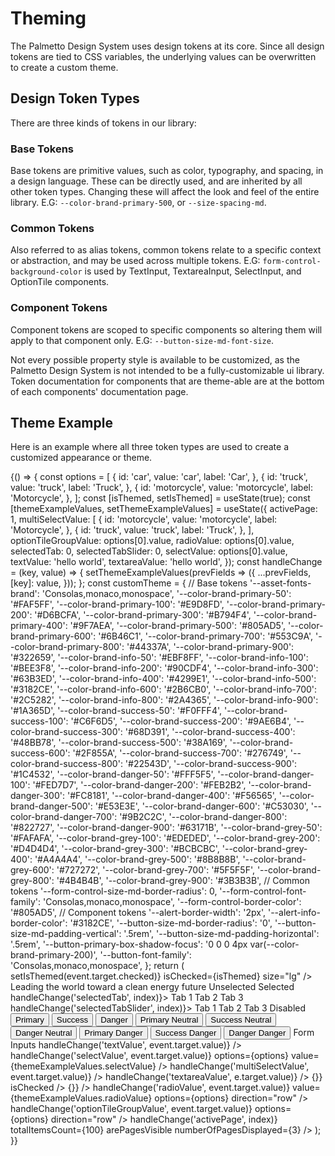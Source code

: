 

<Meta title="Theming/Overview" />

# Theming

The Palmetto Design System uses design tokens at its core. Since all design tokens are tied to CSS variables, the underlying values can be overwritten to create a custom theme.

## Design Token Types

There are three kinds of tokens in our library:

### Base Tokens

Base tokens are primitive values, such as color, typography, and spacing, in a design language. These can be directly used, and are inherited by all other token types. Changing these will affect the look and feel of the entire library. E.G: `--color-brand-primary-500`, or `--size-spacing-md`.

### Common Tokens

Also referred to as alias tokens, common tokens relate to a specific context or abstraction, and may be used across multiple tokens. E.G: `form-control-background-color` is used by TextInput, TextareaInput, SelectInput, and OptionTile components.

### Component Tokens

Component tokens are scoped to specific components so altering them will apply to that component only. E.G: `--button-size-md-font-size`.

Not every possible property style is available to be customized, as the Palmetto Design System is not intended to be a fully-customizable ui library. Token documentation for components that are theme-able are at the bottom of each components' documentation page.

## Theme Example

Here is an example where all three token types are used to create a customized appearance or theme.

<Canvas>
  <Story name="Theme Example">
    {() => {
      const options = [
        {
          id: 'car',
          value: 'car',
          label: 'Car',
        },
        {
          id: 'truck',
          value: 'truck',
          label: 'Truck',
        },
        {
          id: 'motorcycle',
          value: 'motorcycle',
          label: 'Motorcycle',
        },
      ];
      const [isThemed, setIsThemed] = useState(true);
      const [themeExampleValues, setThemeExampleValues] = useState({
        activePage: 1,
        multiSelectValue: [
          {
            id: 'motorcycle',
            value: 'motorcycle',
            label: 'Motorcycle',
          },
          {
            id: 'truck',
            value: 'truck',
            label: 'Truck',
          },
        ],
        optionTileGroupValue: options[0].value,
        radioValue: options[0].value,
        selectedTab: 0,
        selectedTabSlider: 0,
        selectValue: options[0].value,
        textValue: 'hello world',
        textareaValue: 'hello world',
      });
      const handleChange = (key, value) => {
        setThemeExampleValues(prevFields => ({
          ...prevFields,
          [key]: value,
        }));
      };
      const customTheme = {
        // Base tokens
        '--asset-fonts-brand': 'Consolas,monaco,monospace',
        '--color-brand-primary-50': '#FAF5FF',
        '--color-brand-primary-100': '#E9D8FD',
        '--color-brand-primary-200': '#D6BCFA',
        '--color-brand-primary-300': '#B794F4',
        '--color-brand-primary-400': '#9F7AEA',
        '--color-brand-primary-500': '#805AD5',
        '--color-brand-primary-600': '#6B46C1',
        '--color-brand-primary-700': '#553C9A',
        '--color-brand-primary-800': '#44337A',
        '--color-brand-primary-900': '#322659',
        '--color-brand-info-50': '#EBF8FF',
        '--color-brand-info-100': '#BEE3F8',
        '--color-brand-info-200': '#90CDF4',
        '--color-brand-info-300': '#63B3ED',
        '--color-brand-info-400': '#4299E1',
        '--color-brand-info-500': '#3182CE',
        '--color-brand-info-600': '#2B6CB0',
        '--color-brand-info-700': '#2C5282',
        '--color-brand-info-800': '#2A4365',
        '--color-brand-info-900': '#1A365D',
        '--color-brand-success-50': '#F0FFF4',
        '--color-brand-success-100': '#C6F6D5',
        '--color-brand-success-200': '#9AE6B4',
        '--color-brand-success-300': '#68D391',
        '--color-brand-success-400': '#48BB78',
        '--color-brand-success-500': '#38A169',
        '--color-brand-success-600': '#2F855A',
        '--color-brand-success-700': '#276749',
        '--color-brand-success-800': '#22543D',
        '--color-brand-success-900': '#1C4532',
        '--color-brand-danger-50': '#FFF5F5',
        '--color-brand-danger-100': '#FED7D7',
        '--color-brand-danger-200': '#FEB2B2',
        '--color-brand-danger-300': '#FC8181',
        '--color-brand-danger-400': '#F56565',
        '--color-brand-danger-500': '#E53E3E',
        '--color-brand-danger-600': '#C53030',
        '--color-brand-danger-700': '#9B2C2C',
        '--color-brand-danger-800': '#822727',
        '--color-brand-danger-900': '#63171B',
        '--color-brand-grey-50': '#FAFAFA',
        '--color-brand-grey-100': '#EDEDED',
        '--color-brand-grey-200': '#D4D4D4',
        '--color-brand-grey-300': '#BCBCBC',
        '--color-brand-grey-400': '#A4A4A4',
        '--color-brand-grey-500': '#8B8B8B',
        '--color-brand-grey-600': '#727272',
        '--color-brand-grey-700': '#5F5F5F',
        '--color-brand-grey-800': '#4B4B4B',
        '--color-brand-grey-900': '#3B3B3B',
        // Common tokens
        '--form-control-size-md-border-radius': 0,
        '--form-control-font-family': 'Consolas,monaco,monospace',
        '--form-control-border-color': '#805AD5',
        // Component tokens
        '--alert-border-width': '2px',
        '--alert-info-border-color': '#3182CE',
        '--button-size-md-border-radius': '0',
        '--button-size-md-padding-vertical': '.5rem',
        '--button-size-md-padding-horizontal': '.5rem',
        '--button-primary-box-shadow-focus': '0 0 0 4px var(--color-brand-primary-200)',
        '--button-font-family': 'Consolas,monaco,monospace',
      };
      return (
        <Box
          childGap="lg"
          background="white"
          borderWidth="xs"
          borderColor="grey-100"
          padding="3xl"
          display="block"
          style={isThemed ? customTheme : null}
        >
          <Toggle id="themeToggle" label="Apply Theme" onChange={event => setIsThemed(event.target.checked)} isChecked={isThemed} size="lg" />
          <Box childGap="sm">
            <Heading as="h2" size="xl">
              Leading the world toward a clean energy future
            </Heading>
          </Box>
          <Box direction="row" childGap="sm">
            <Badge variant="primary" message="primary" />
            <Badge variant="secondary" message="secondary" />
            <Badge variant="tertiary" message="tertiary" />
            <Badge variant="info" message="info" />
            <Badge variant="success" message="success" />
            <Badge variant="warning" message="warning" />
            <Badge variant="danger" message="danger" />
            <Badge variant="default" message="default" />
          </Box>
          <Box direction="row" childGap="sm">
            <CategoryFilter>Unselected</CategoryFilter>
            <CategoryFilter isSelected>Selected</CategoryFilter>
          </Box>
          <Alert hasIcon variant="info" title="Info Alert" message="This is an info alert" />
          <Tabs value={themeExampleValues.selectedTab} onChange={(event, index) => handleChange('selectedTab', index)}>
            <Tabs.Item>Tab 1</Tabs.Item>
            <Tabs.Item>Tab 2</Tabs.Item>
            <Tabs.Item>Tab 3</Tabs.Item>
          </Tabs>
          <TabsSlider value={themeExampleValues.selectedTabSlider} onChange={(event, index) => handleChange('selectedTabSlider', index)}>
            <TabsSlider.Item>Tab 1</TabsSlider.Item>
            <TabsSlider.Item>Tab 2</TabsSlider.Item>
            <TabsSlider.Item>Tab 3</TabsSlider.Item>
            <TabsSlider.Item isDisabled>Disabled</TabsSlider.Item>
          </TabsSlider>
          <Box alignItems="center" childGap="sm" direction="row">
            <Button variant="primary">Primary</Button>
            <Button variant="secondary">Success</Button>
            <Button variant="tertiary">Danger</Button>
            <Button variant="primary-neutral">Primary Neutral</Button>
            <Button variant="secondary-neutral">Success Neutral</Button>
            <Button variant="tertiary-neutral">Danger Neutral</Button>
            <Button variant="primary-danger">Primary Danger</Button>
            <Button variant="secondary-danger">Success Danger</Button>
            <Button variant="tertiary-danger">Danger Danger</Button>
          </Box>
          <Box background="grey-50" padding="lg" childGap="lg">
            <Heading size="lg" as="h4">
              Form Inputs
            </Heading>
            <TextInput
              id="demo"
              helpText="This is a themed text input"
              label="Text Input"
              value={themeExampleValues.textValue}
              onChange={event => handleChange('textValue', event.target.value)}
            />
            <SelectInputNative
              id="default Select"
              label="Select Input"
              onChange={event => handleChange('selectValue', event.target.value)}
              options={options}
              value={themeExampleValues.selectValue}
            />
            <SelectInput
              id="multiSelect"
              name="multiSelect"
              label="Multi-Select Input"
              isMulti
              value={themeExampleValues.multiSelectValue}
              menuPortalTarget={document.body}
              options={options}
              onChange={event => handleChange('multiSelectValue', event.target.value)}
            />
            <TextareaInput
              label="Textarea Input"
              name="textareaInput"
              id="textareaInput"
              value={themeExampleValues.textareaValue}
              onChange={e => handleChange('textareaValue', e.target.value)}
            />
            <Box direction="row" childGap="md">
              <CheckboxInput id="checkedCheckbox" label="Checked Checkbox" onChange={() => {}} isChecked />
              <CheckboxInput id="uncheckedCheckbox" label="Unchecked Checkbox" onChange={() => {}} />
            </Box>
            <RadioGroup
              title="Radio Group"
              name="radioGroup"
              onChange={event => handleChange('radioValue', event.target.value)}
              value={themeExampleValues.radioValue}
              options={options}
              direction="row"
            />
            <OptionTileGroup
              name="directionVertical"
              value={themeExampleValues.optionTileGroupValue}
              onChange={event => handleChange('optionTileGroupValue', event.target.value)}
              options={options}
              direction="row"
            />
          </Box>
          <Pagination
            activePage={themeExampleValues.activePage}
            itemsPerPage={20}
            onChange={index => handleChange('activePage', index)}
            totalItemsCount={100}
            arePagesVisible
            numberOfPagesDisplayed={3}
          />
        </Box>
      );
    }}
  </Story>
</Canvas>
